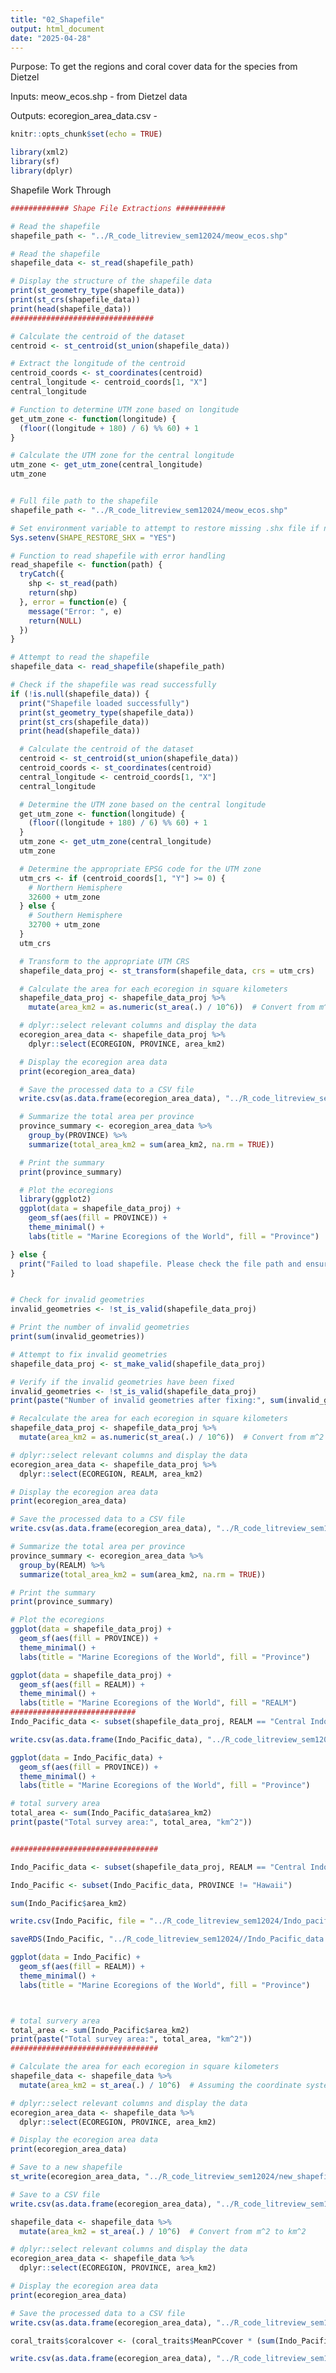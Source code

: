 ```yaml
---
title: "02_Shapefile"
output: html_document
date: "2025-04-28"
---
```


Purpose: To get the regions and coral cover data for the species from Dietzel

Inputs: 
meow_ecos.shp - from Dietzel data 


Outputs:
ecoregion_area_data.csv - 


```r
knitr::opts_chunk$set(echo = TRUE)

library(xml2)
library(sf)
library(dplyr)
```



Shapefile Work Through 

```r
############# Shape File Extractions ###########

# Read the shapefile
shapefile_path <- "../R_code_litreview_sem12024/meow_ecos.shp"

# Read the shapefile
shapefile_data <- st_read(shapefile_path)

# Display the structure of the shapefile data
print(st_geometry_type(shapefile_data))
print(st_crs(shapefile_data))
print(head(shapefile_data))
################################

# Calculate the centroid of the dataset
centroid <- st_centroid(st_union(shapefile_data))

# Extract the longitude of the centroid
centroid_coords <- st_coordinates(centroid)
central_longitude <- centroid_coords[1, "X"]
central_longitude

# Function to determine UTM zone based on longitude
get_utm_zone <- function(longitude) {
  (floor((longitude + 180) / 6) %% 60) + 1
}

# Calculate the UTM zone for the central longitude
utm_zone <- get_utm_zone(central_longitude)
utm_zone


# Full file path to the shapefile
shapefile_path <- "../R_code_litreview_sem12024/meow_ecos.shp"

# Set environment variable to attempt to restore missing .shx file if necessary
Sys.setenv(SHAPE_RESTORE_SHX = "YES")

# Function to read shapefile with error handling
read_shapefile <- function(path) {
  tryCatch({
    shp <- st_read(path)
    return(shp)
  }, error = function(e) {
    message("Error: ", e)
    return(NULL)
  })
}

# Attempt to read the shapefile
shapefile_data <- read_shapefile(shapefile_path)

# Check if the shapefile was read successfully
if (!is.null(shapefile_data)) {
  print("Shapefile loaded successfully")
  print(st_geometry_type(shapefile_data))
  print(st_crs(shapefile_data))
  print(head(shapefile_data))

  # Calculate the centroid of the dataset
  centroid <- st_centroid(st_union(shapefile_data))
  centroid_coords <- st_coordinates(centroid)
  central_longitude <- centroid_coords[1, "X"]
  central_longitude

  # Determine the UTM zone based on the central longitude
  get_utm_zone <- function(longitude) {
    (floor((longitude + 180) / 6) %% 60) + 1
  }
  utm_zone <- get_utm_zone(central_longitude)
  utm_zone

  # Determine the appropriate EPSG code for the UTM zone
  utm_crs <- if (centroid_coords[1, "Y"] >= 0) {
    # Northern Hemisphere
    32600 + utm_zone
  } else {
    # Southern Hemisphere
    32700 + utm_zone
  }
  utm_crs

  # Transform to the appropriate UTM CRS
  shapefile_data_proj <- st_transform(shapefile_data, crs = utm_crs)

  # Calculate the area for each ecoregion in square kilometers
  shapefile_data_proj <- shapefile_data_proj %>%
    mutate(area_km2 = as.numeric(st_area(.) / 10^6))  # Convert from m^2 to km^2

  # dplyr::select relevant columns and display the data
  ecoregion_area_data <- shapefile_data_proj %>%
    dplyr::select(ECOREGION, PROVINCE, area_km2)

  # Display the ecoregion area data
  print(ecoregion_area_data)

  # Save the processed data to a CSV file
  write.csv(as.data.frame(ecoregion_area_data), "../R_code_litreview_sem12024/ecoregion_area_data.csv")

  # Summarize the total area per province
  province_summary <- ecoregion_area_data %>%
    group_by(PROVINCE) %>%
    summarize(total_area_km2 = sum(area_km2, na.rm = TRUE))

  # Print the summary
  print(province_summary)

  # Plot the ecoregions
  library(ggplot2)
  ggplot(data = shapefile_data_proj) +
    geom_sf(aes(fill = PROVINCE)) +
    theme_minimal() +
    labs(title = "Marine Ecoregions of the World", fill = "Province")

} else {
  print("Failed to load shapefile. Please check the file path and ensure all necessary components (.shp, .shx, .dbf) are present.")
}


# Check for invalid geometries
invalid_geometries <- !st_is_valid(shapefile_data_proj)

# Print the number of invalid geometries
print(sum(invalid_geometries))

# Attempt to fix invalid geometries
shapefile_data_proj <- st_make_valid(shapefile_data_proj)

# Verify if the invalid geometries have been fixed
invalid_geometries <- !st_is_valid(shapefile_data_proj)
print(paste("Number of invalid geometries after fixing:", sum(invalid_geometries)))

# Recalculate the area for each ecoregion in square kilometers
shapefile_data_proj <- shapefile_data_proj %>%
  mutate(area_km2 = as.numeric(st_area(.) / 10^6))  # Convert from m^2 to km^2

# dplyr::select relevant columns and display the data
ecoregion_area_data <- shapefile_data_proj %>%
  dplyr::select(ECOREGION, REALM, area_km2)

# Display the ecoregion area data
print(ecoregion_area_data)

# Save the processed data to a CSV file
write.csv(as.data.frame(ecoregion_area_data), "../R_code_litreview_sem12024/ecoregion_area_data.csv")

# Summarize the total area per province
province_summary <- ecoregion_area_data %>%
  group_by(REALM) %>%
  summarize(total_area_km2 = sum(area_km2, na.rm = TRUE))

# Print the summary
print(province_summary)

# Plot the ecoregions
ggplot(data = shapefile_data_proj) +
  geom_sf(aes(fill = PROVINCE)) +
  theme_minimal() +
  labs(title = "Marine Ecoregions of the World", fill = "Province")

ggplot(data = shapefile_data_proj) +
  geom_sf(aes(fill = REALM)) +
  theme_minimal() +
  labs(title = "Marine Ecoregions of the World", fill = "REALM")
############################
Indo_Pacific_data <- subset(shapefile_data_proj, REALM == "Central Indo-Pacific")

write.csv(as.data.frame(Indo_Pacific_data), "../R_code_litreview_sem12024/indo_pacific_data.csv")

ggplot(data = Indo_Pacific_data) +
  geom_sf(aes(fill = PROVINCE)) +
  theme_minimal() +
  labs(title = "Marine Ecoregions of the World", fill = "Province")

# total survery area
total_area <- sum(Indo_Pacific_data$area_km2)
print(paste("Total survey area:", total_area, "km^2"))


#################################

Indo_Pacific_data <- subset(shapefile_data_proj, REALM == "Central Indo-Pacific" | REALM == "Eastern Indo-Pacific")

Indo_Pacific <- subset(Indo_Pacific_data, PROVINCE != "Hawaii")

sum(Indo_Pacific$area_km2)

write.csv(Indo_Pacific, file = "../R_code_litreview_sem12024/Indo_pacific.csv")

saveRDS(Indo_Pacific, "../R_code_litreview_sem12024//Indo_Pacific_data.rds")

ggplot(data = Indo_Pacific) +
  geom_sf(aes(fill = REALM)) +
  theme_minimal() +
  labs(title = "Marine Ecoregions of the World", fill = "Province")



# total survery area
total_area <- sum(Indo_Pacific$area_km2)
print(paste("Total survey area:", total_area, "km^2"))
#################################

# Calculate the area for each ecoregion in square kilometers
shapefile_data <- shapefile_data %>%
  mutate(area_km2 = st_area(.) / 10^6)  # Assuming the coordinate system is in meters

# dplyr::select relevant columns and display the data
ecoregion_area_data <- shapefile_data %>%
  dplyr::select(ECOREGION, PROVINCE, area_km2)

# Display the ecoregion area data
print(ecoregion_area_data)

# Save to a new shapefile
st_write(ecoregion_area_data, "../R_code_litreview_sem12024/new_shapefile.shp")

# Save to a CSV file
write.csv(as.data.frame(ecoregion_area_data), "../R_code_litreview_sem12024/ecoregion_area_data.csv")

shapefile_data <- shapefile_data %>%
  mutate(area_km2 = st_area(.) / 10^6)  # Convert from m^2 to km^2

# dplyr::select relevant columns and display the data
ecoregion_area_data <- shapefile_data %>%
  dplyr::select(ECOREGION, PROVINCE, area_km2)

# Display the ecoregion area data
print(ecoregion_area_data)

# Save the processed data to a CSV file
write.csv(as.data.frame(ecoregion_area_data), "../R_code_litreview_sem12024/ecoregion_area_data.csv")

coral_traits$coralcover <- (coral_traits$MeanPCcover * (sum(Indo_Pacific$area_km2)/0.7))

write.csv(as.data.frame(ecoregion_area_data), "../R_code_litreview_sem12024/coraldata_final.csv")
```


  

